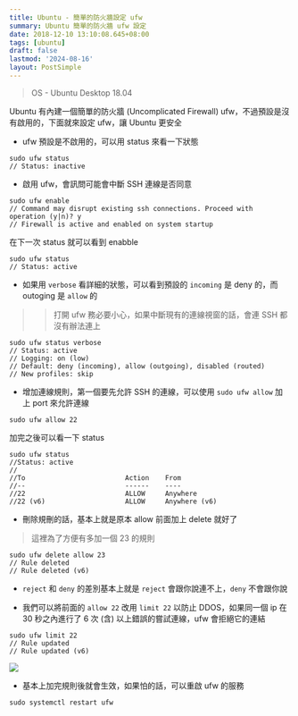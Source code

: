 ```yaml
---
title: Ubuntu - 簡單的防火牆設定 ufw
summary: Ubuntu 簡單的防火牆 ufw 設定
date: 2018-12-10 13:10:08.645+08:00
tags: [ubuntu]
draft: false
lastmod: '2024-08-16'
layout: PostSimple
---
```


> OS - Ubuntu Desktop 18.04

Ubuntu 有內建一個簡單的防火牆 (Uncomplicated Firewall) ufw，不過預設是沒有啟用的，下面就來設定 ufw，讓 Ubuntu 更安全

- ufw 預設是不啟用的，可以用 status 來看一下狀態

```shell
sudo ufw status
// Status: inactive
```

- 啟用 ufw，會訊問可能會中斷 SSH 連線是否同意

```shell
sudo ufw enable
// Command may disrupt existing ssh connections. Proceed with operation (y|n)? y
// Firewall is active and enabled on system startup
```

在下一次 status 就可以看到 enabble

```shell
sudo ufw status
// Status: active
```

- 如果用 `verbose` 看詳細的狀態，可以看到預設的 `incoming` 是 deny 的，而 outoging 是 `allow` 的

> > 打開 ufw 務必要小心，如果中斷現有的連線視窗的話，會連 SSH 都沒有辦法連上

```shell
sudo ufw status verbose
// Status: active
// Logging: on (low)
// Default: deny (incoming), allow (outgoing), disabled (routed)
// New profiles: skip
```

- 增加連線規則，第一個要先允許 SSH 的連線，可以使用 `sudo ufw allow` 加上 port 來允許連線

```
sudo ufw allow 22
```

加完之後可以看一下 status

```
sudo ufw status
//Status: active
//
//To                         Action    From
//--                         ------    ----
//22                         ALLOW     Anywhere
//22 (v6)                    ALLOW     Anywhere (v6)
```

- 刪除規刪的話，基本上就是原本 allow 前面加上 delete 就好了

> 這裡為了方便有多加一個 23 的規則

```shell
sudo ufw delete allow 23
// Rule deleted
// Rule deleted (v6)
```

- `reject` 和 `deny` 的差別基本上就是 `reject` 會跟你說連不上，`deny` 不會跟你說

- 我們可以將前面的 `allow 22` 改用 `limit 22` 以防止 DDOS，如果同一個 ip 在 30 秒之內進行了 6 次 (含) 以上錯誤的嘗試連線，ufw 會拒絕它的連結

```shell
sudo ufw limit 22
// Rule updated
// Rule updated (v6)
```

![](/static/images/404.webp)

- 基本上加完規則後就會生效，如果怕的話，可以重啟 ufw 的服務

```shell
sudo systemctl restart ufw
```
